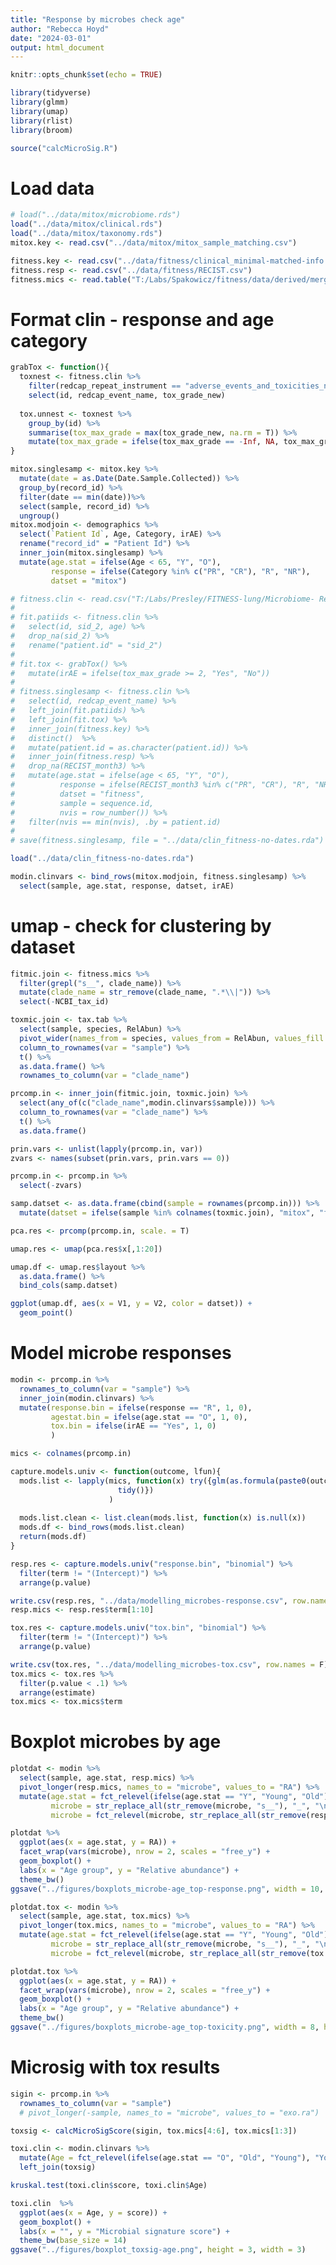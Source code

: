 ```yaml
---
title: "Response by microbes check age"
author: "Rebecca Hoyd"
date: "2024-03-01"
output: html_document
---
```


```r
knitr::opts_chunk$set(echo = TRUE)

library(tidyverse)
library(glmm)
library(umap)
library(rlist)
library(broom)

source("calcMicroSig.R")
```

# Load data

```r
# load("../data/mitox/microbiome.rds")
load("../data/mitox/clinical.rds")
load("../data/mitox/taxonomy.rds")
mitox.key <- read.csv("../data/mitox/mitox_sample_matching.csv")

fitness.key <- read.csv("../data/fitness/clinical_minimal-matched-info.csv")
fitness.resp <- read.csv("../data/fitness/RECIST.csv")
fitness.mics <- read.table("T:/Labs/Spakowicz/fitness/data/derived/merged_metaphlan_output.txt", sep = "\t", header = T)

```

# Format clin - response and age category

```r
grabTox <- function(){
  toxnest <- fitness.clin %>%
    filter(redcap_repeat_instrument == "adverse_events_and_toxicities_new") %>%
    select(id, redcap_event_name, tox_grade_new)
  
  tox.unnest <- toxnest %>%
    group_by(id) %>%
    summarise(tox_max_grade = max(tox_grade_new, na.rm = T)) %>%
    mutate(tox_max_grade = ifelse(tox_max_grade == -Inf, NA, tox_max_grade))
}

```

```r
mitox.singlesamp <- mitox.key %>%
  mutate(date = as.Date(Date.Sample.Collected)) %>%
  group_by(record_id) %>%
  filter(date == min(date))%>%
  select(sample, record_id) %>%
  ungroup()
mitox.modjoin <- demographics %>%
  select(`Patient Id`, Age, Category, irAE) %>%
  rename("record_id" = "Patient Id") %>%
  inner_join(mitox.singlesamp) %>%
  mutate(age.stat = ifelse(Age < 65, "Y", "O"),
         response = ifelse(Category %in% c("PR", "CR"), "R", "NR"), 
         datset = "mitox")
```

```r
# fitness.clin <- read.csv("T:/Labs/Presley/FITNESS-lung/Microbiome- Rebecca/CoRR5512FITNESSCalcu_DATA_2023-09-15_1235.csv")  
# 
# fit.patiids <- fitness.clin %>%
#   select(id, sid_2, age) %>%
#   drop_na(sid_2) %>%
#   rename("patient.id" = "sid_2")
# 
# fit.tox <- grabTox() %>%
#   mutate(irAE = ifelse(tox_max_grade >= 2, "Yes", "No"))
# 
# fitness.singlesamp <- fitness.clin %>%
#   select(id, redcap_event_name) %>%
#   left_join(fit.patiids) %>%
#   left_join(fit.tox) %>%
#   inner_join(fitness.key) %>%
#   distinct()  %>%
#   mutate(patient.id = as.character(patient.id)) %>%
#   inner_join(fitness.resp) %>%
#   drop_na(RECIST_month3) %>%
#   mutate(age.stat = ifelse(age < 65, "Y", "O"),
#          response = ifelse(RECIST_month3 %in% c("PR", "CR"), "R", "NR"),
#          datset = "fitness",
#          sample = sequence.id,
#          nvis = row_number()) %>%
#   filter(nvis == min(nvis), .by = patient.id)
# 
# save(fitness.singlesamp, file = "../data/clin_fitness-no-dates.rda")
```

```r
load("../data/clin_fitness-no-dates.rda")

modin.clinvars <- bind_rows(mitox.modjoin, fitness.singlesamp) %>%
  select(sample, age.stat, response, datset, irAE)
```

# umap - check for clustering by dataset

```r
fitmic.join <- fitness.mics %>%
  filter(grepl("s__", clade_name)) %>%
  mutate(clade_name = str_remove(clade_name, ".*\\|")) %>%
  select(-NCBI_tax_id)

toxmic.join <- tax.tab %>%
  select(sample, species, RelAbun) %>%
  pivot_wider(names_from = species, values_from = RelAbun, values_fill = 0) %>%
  column_to_rownames(var = "sample") %>%
  t() %>%
  as.data.frame() %>%
  rownames_to_column(var = "clade_name")

prcomp.in <- inner_join(fitmic.join, toxmic.join) %>%
  select(any_of(c("clade_name",modin.clinvars$sample))) %>%
  column_to_rownames(var = "clade_name") %>%
  t() %>%
  as.data.frame() 

prin.vars <- unlist(lapply(prcomp.in, var))
zvars <- names(subset(prin.vars, prin.vars == 0))

prcomp.in <- prcomp.in %>%
  select(-zvars)

samp.datset <- as.data.frame(cbind(sample = rownames(prcomp.in))) %>%
  mutate(datset = ifelse(sample %in% colnames(toxmic.join), "mitox", "fitness"))
```

```r
pca.res <- prcomp(prcomp.in, scale. = T)

umap.res <- umap(pca.res$x[,1:20])

umap.df <- umap.res$layout %>%
  as.data.frame() %>%
  bind_cols(samp.datset)

ggplot(umap.df, aes(x = V1, y = V2, color = datset)) +
  geom_point()
```


# Model microbe responses

```r
modin <- prcomp.in %>%
  rownames_to_column(var = "sample") %>%
  inner_join(modin.clinvars) %>%
  mutate(response.bin = ifelse(response == "R", 1, 0),
         agestat.bin = ifelse(age.stat == "O", 1, 0),
         tox.bin = ifelse(irAE == "Yes", 1, 0)
         )

mics <- colnames(prcomp.in)
```

```r
capture.models.univ <- function(outcome, lfun){
  mods.list <- lapply(mics, function(x) try({glm(as.formula(paste0(outcome, " ~ `", x, "`")), family = lfun, data = modin) %>%
                        tidy()})
                      )
                      
  mods.list.clean <- list.clean(mods.list, function(x) is.null(x))
  mods.df <- bind_rows(mods.list.clean)
  return(mods.df)
}
```

```r
resp.res <- capture.models.univ("response.bin", "binomial") %>%
  filter(term != "(Intercept)") %>%
  arrange(p.value)

write.csv(resp.res, "../data/modelling_microbes-response.csv", row.names = F)
resp.mics <- resp.res$term[1:10]
```

```r
tox.res <- capture.models.univ("tox.bin", "binomial") %>%
  filter(term != "(Intercept)") %>%
  arrange(p.value)

write.csv(tox.res, "../data/modelling_microbes-tox.csv", row.names = F)
tox.mics <- tox.res %>%
  filter(p.value < .1) %>%
  arrange(estimate)
tox.mics <- tox.mics$term
```

# Boxplot microbes by age

```r
plotdat <- modin %>%
  select(sample, age.stat, resp.mics) %>%
  pivot_longer(resp.mics, names_to = "microbe", values_to = "RA") %>%
  mutate(age.stat = fct_relevel(ifelse(age.stat == "Y", "Young", "Old"), "Young"),
         microbe = str_replace_all(str_remove(microbe, "s__"), "_", "\n"),
         microbe = fct_relevel(microbe, str_replace_all(str_remove(resp.mics, "s__"), "_", "\n")))

plotdat %>%
  ggplot(aes(x = age.stat, y = RA)) +
  facet_wrap(vars(microbe), nrow = 2, scales = "free_y") +
  geom_boxplot() +
  labs(x = "Age group", y = "Relative abundance") +
  theme_bw()
ggsave("../figures/boxplots_microbe-age_top-response.png", width = 10, height = 6)
```

```r
plotdat.tox <- modin %>%
  select(sample, age.stat, tox.mics) %>%
  pivot_longer(tox.mics, names_to = "microbe", values_to = "RA") %>%
  mutate(age.stat = fct_relevel(ifelse(age.stat == "Y", "Young", "Old"), "Young"),
         microbe = str_replace_all(str_remove(microbe, "s__"), "_", "\n"),
         microbe = fct_relevel(microbe, str_replace_all(str_remove(tox.mics, "s__"), "_", "\n")))

plotdat.tox %>%
  ggplot(aes(x = age.stat, y = RA)) +
  facet_wrap(vars(microbe), nrow = 2, scales = "free_y") +
  geom_boxplot() +
  labs(x = "Age group", y = "Relative abundance") +
  theme_bw()
ggsave("../figures/boxplots_microbe-age_top-toxicity.png", width = 8, height = 6)
```

# Microsig with tox results

```r
sigin <- prcomp.in %>%
  rownames_to_column(var = "sample")
  # pivot_longer(-sample, names_to = "microbe", values_to = "exo.ra")

toxsig <- calcMicroSigScore(sigin, tox.mics[4:6], tox.mics[1:3])
```

```r
toxi.clin <- modin.clinvars %>%
  mutate(Age = fct_relevel(ifelse(age.stat == "O", "Old", "Young"), "Young")) %>%
  left_join(toxsig)

kruskal.test(toxi.clin$score, toxi.clin$Age)

toxi.clin  %>%
  ggplot(aes(x = Age, y = score)) +
  geom_boxplot() +
  labs(x = "", y = "Microbial signature score") +
  theme_bw(base_size = 14)
ggsave("../figures/boxplot_toxsig-age.png", height = 3, width = 3)
```

